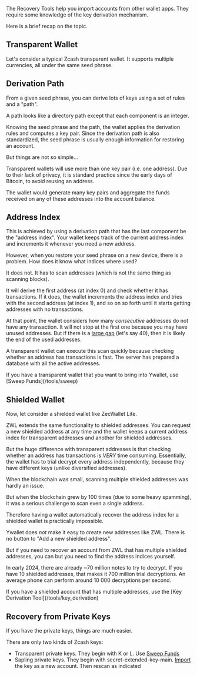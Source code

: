 
The Recovery Tools help you import accounts
from other wallet apps. They require some
knowledge of the key derivation mechanism.

Here is a brief recap on the topic.

## Transparent Wallet

Let's consider a typical Zcash transparent wallet.
It supports multiple currencies, all under the same
seed phrase.

## Derivation Path

From a given seed phrase, you can derive lots of keys
using a set of rules and a "path".

A path looks like a directory path except that
each component is an integer.

Knowing the seed phrase and the path, the wallet
applies the derivation rules and computes a key pair.
Since the derivation path is also standardized, the
seed phrase is usually enough information for restoring
an account.

But things are not so simple...

Transparent wallets will use more than one key pair (i.e.
one address). Due to their lack of privacy, it is
standard practice since the early days of Bitcoin,
to avoid reusing an address.

The wallet would generate many key pairs and
aggregate the funds received on any of these addresses
into the account balance.

## Address Index

This is achieved by using a derivation path that has
the last component be the "address index".
Your wallet keeps track of the current address index
and increments it whenever you need a new address.

However, when you restore your seed phrase on a new
device, there is a problem.
How does it know what indices where used?

It does not. It has to scan addresses (which is not
the same thing as scanning blocks).

It will derive the first address (at index 0) and check
whether it has transactions. If it does, the wallet increments
the address index and tries with the second address (at
index 1), and so on so forth until it starts getting
addresses with no transactions.

At that point, the wallet considers how many *consecutive*
addresses do not have any transaction. It will not stop
at the first one because you may have unused addresses.
But if there is a [large gap](/tools/sweep#gap)
(let's say 40), then it is likely
the end of the used addresses.

A transparent wallet can execute this scan quickly
because checking whether an address has transactions
is fast. The server has prepared a database with
all the active addresses.

<Callout type = "info">
If you have a transparent wallet that you want to bring
into Ywallet, use
[Sweep Funds](/tools/sweep)
</Callout>

## Shielded Wallet

Now, let consider a shielded wallet like ZecWallet Lite.

ZWL extends the same functionality to shielded addresses.
You can request a new shielded address at any time
and the wallet keeps a current address index
for transparent addresses and another for shielded addresses.

But the huge difference with transparent addresses is
that checking whether an address has transactions
is *VERY* time consuming. Essentially, the wallet
has to trial decrypt every address independently,
because they have different keys (unlike diversified addresses).

When the blockchain was small, scanning multiple
shielded addresses was hardly an issue.

But when the blockchain grew by 100 times (due to some
heavy spamming), it was a serious challenge to scan
even a single address.

Therefore having a wallet automatically recover
the address index for a shielded wallet is practically
impossible.

Ywallet does *not* make it easy to create new
addresses like ZWL. There is no button to "Add a new
shielded address".

But if you need to recover an account from ZWL that
has multiple shielded addresses, you can but you
need to find the address indices yourself.

In early 2024, there are already ~70 million notes
to try to decrypt. If you have 10 shielded addresses,
that makes it 700 million trial decryptions.
An average phone can perform around 10 000 decryptions
per second.

<Callout type = "info">
If you have a shielded account that has multiple
addresses, use the
[Key Derivation Tool](/tools/key_derivation)
</Callout>

## Recovery from Private Keys

If you have the private keys, things are much easier.

There are only two kinds of Zcash keys:
- Transparent private keys. They begin with K or L. Use
[Sweep Funds](/tools/sweep)
- Sapling private keys. They begin with secret-extended-key-main.
[Import](/accounts/new)
the key as a new account. Then rescan as indicated
